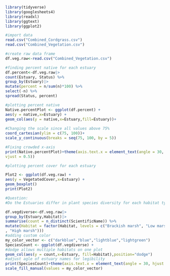 ```r
library(tidyverse)
library(googlesheets4)
library(readxl)
library(ggtext)
library(ggplot2)
```

```r
#import data
read.csv("Combined_Cordgrass.csv")
read.csv("Combined_Vegetation.csv")
```

```r

#create raw data frame
df.veg.raw<-read.csv("Combined_Vegetation.csv")

#finding percent native for each estuary
df.percent<-df.veg.raw|>
count(Estuary, Status) %>%
group_by(Estuary)|>
mutate(percent = n/sum(n)*100) %>%
select(-n) %>%
spread(Status, percent)

#plotting percent native
Native.percentPlot <- ggplot(df.percent) +
aes(y = native,x=Estuary) +
geom_col(aes(y = native,x=Estuary,fill=Estuary))+
  
#Changing the scale since all values above 75%
coord_cartesian(ylim = c(75, 100))+
scale_y_continuous(breaks = seq(75, 100, by = 5))

#Fixing crowded x-axis
print(Native.percentPlot)+theme(axis.text.x = element_text(angle = 30, hjust = 0.5,
vjust = 0.5))

#plotting percent cover for each estuary

Plot2 <- ggplot(df.veg.raw) +
aes(y = VegetatedCover,x=Estuary) +
geom_boxplot()
print(Plot2)

#Question:
#Do the Estuaries differ in plant species diversity for each habitat type?

df.vegdiverse<-df.veg.raw|>
group_by(Estuary,Habitat)|>
summarise(count = n_distinct(ScientificName)) %>%
mutate(Habitat = factor(Habitat, levels = c("Brackish marsh", "Low marsh", "Mid marsh"
, "High marsh")))
#adding custom color
my_color_vector <- c("darkblue","blue","lightblue","lightgreen")
SpeciesCount <- ggplot(df.vegdiverse) +
#dodge allows multiple habitats on one plot
geom_col(aes(y = count,x=Estuary, fill=Habitat),position="dodge")
#adjust agle of estuary names for legibility
print(SpeciesCount)+theme(axis.text.x = element_text(angle = 30, hjust = 0.5, vjust = 0.5)) +
scale_fill_manual(values = my_color_vector)


```
